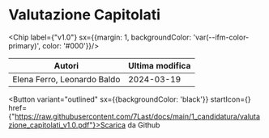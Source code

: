 

# Valutazione Capitolati

<Chip label={"v1.0"} sx={{margin: 1, backgroundColor: 'var(--ifm-color-primary)', color: '#000'}}/>



|           Autori          |Ultima modifica|
|---------------------------|---------------|
|Elena Ferro, Leonardo Baldo|   2024-03-19  |

<Button variant="outlined" sx={{backgroundColor: 'black'}} startIcon={<GithubIcon />} href={"https://raw.githubusercontent.com/7Last/docs/main/1_candidatura/valutazione_capitolati_v1.0.pdf"}>Scarica da Github</Button>